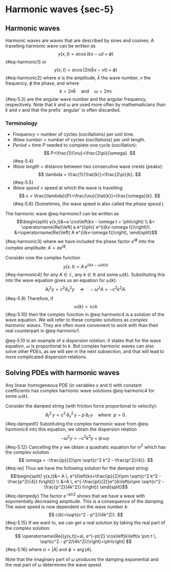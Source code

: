 # Harmonic waves {sec-5}


## Harmonic waves

Harmonic waves are waves that are described by sines and cosines. A travelling
harmonic wave can be written as
$$
y(x,t)=a \cos\left(kx - \omega t + \phi\right)
$$ {#eq-harmonic1}
or
$$
y(x,t)=a \cos\left(2\pi(\hat{k}x - \nu t) + \phi\right)
$$ {#eq-harmonic2}
where $a$ is the amplitude, $\hat{k}$ the wave number, $\nu$ the frequency,
$\phi$ the phase, and where
$$
k= 2\pi\hat{k} \quad \text{and} \quad \omega = 2\pi \nu
$$ {#eq-5.3}
are the angular wave number and the angular frequency, respectively. Note that
$k$ and $\omega$ are used more often by mathematicians than $\hat{k}$ and $\nu$
and that the prefix `angular' is often discarded.

::: {.callout-note}
### Terminology

- _Frequency_ $=$ number of cycles (oscillations) per unit time.
- _Wave number_ $=$ number of cycles (oscillations) per unit length.
- _Period_ $=$ time $P$ needed to complete one cycle (oscillation):
  $$
  P=\frac{1}{\nu}=\frac{2\pi}{\omega}.
  $$ {#eq-5.4}
- _Wave length_ $=$ distance between two consecutive wave crests (peaks):
  $$
  \lambda = \frac{1}{\hat{k}}=\frac{2\pi}{k}.
  $$ {#eq-5.5}
- _Wave speed_ $=$ speed at which the wave is travelling:
  $$
  c = \frac{\lambda}{P}=\frac{\nu}{\hat{k}}=\frac{\omega}{k}.
  $$ {#eq-5.6}
  (Sometimes, the wave speed is also called the _phase speed_.)

:::

The harmonic wave @eq-harmonic1 can be written as
$$\begin{split}
y(x,t)&=a \cos\left(kx - \omega t + \phi\right) \\
&= \operatorname{Re}\left( a e^{i\phi} e^{i(kx-\omega t)}\right)\\
&=\operatorname{Re}\left( A e^{i(kx-\omega t)}\right),
\end{split}$$ {#eq-harmonic3}
where we have included the phase factor $e^{i\phi}$ into the complex amplitude:
$A= a e^{i\phi}$.

Consider now the complex function
$$
y(x,t)= A \, e^{i(kx-\omega(k) t)}
$$ {#eq-harmonic4}
for any $A\in\mathbb{C}$, any $k\in\mathbb{R}$ and some $\omega(k)$.
Substituting this into the wave equation gives us an equation for $\omega(k)$:
$$
\partial_t^2 y =c^2 \partial_x^2 y  \quad 
\Rightarrow \quad -\omega^2 A =-c^2 k^2 A.
$$ {#eq-5.9}
Therefore, if
$$
\omega(k) = \pm ck
$$ {#eq-5.10}
then the complex function in @eq-harmonic4 is a solution of the wave equation.
We will refer to these complex solutions as
_complex harmonic waves_. They are often more convenient to work with than 
their real counterpart in @eq-harmonic1.

@eq-5.10 is an example of a _dispersion relation_. It states that for the wave
equation, $\omega$ is proportional to $k$. But complex harmonic waves can also
solve other PDEs, as we will see in the next subsection, and that will lead to
more complicated dispersion relations.

## Solving PDEs with harmonic waves

::: {.callout-important}
Any linear homogeneous PDE (in variables $x$ and $t$) with constant coefficients
has complex harmonic wave solutions @eq-harmonic4 for some $\omega(k)$.
:::

::: {#exm-8}

Consider the damped string (with friction force proportional to velocity):
 $$
  \partial_t^2 \, y= c^2 \, \partial_x^2 \, y - p\, \partial_t \, y\quad \text{where }\
  p>0.
$$ {#eq-damped1}
Substituting the complex harmonic wave from @eq-harmonic4 into this equation, we
obtain the dispersion relation
$$
-\omega^2 y =- c^2 k^2 y +ip\,\omega y .
$$ {#eq-5.12}
Cancelling the $y$ we obtain a quadratic equation for $\omega^2$ which has the
complex solution
$$
\omega = -\frac{ip}{2}\pm \sqrt{c^2 k^2 - \frac{p^2}{4}}.
$$ {#eq-iw}
Thus we have the following solution for the damped string:
$$\begin{split}
y(x,t)&= A \, e^{i\left(kx+\frac{ip}{2}t\pm \sqrt{c^2 k^2 - \frac{p^2}{4}} t\right)} \\
&=A \, e^{-\frac{pt}{2}}e^{ik\left(x\pm \sqrt{c^2  - \frac{p^2}{4k^2}} t\right)}
\end{split}$$ {#eq-dampedy}
The factor $e^{-pt/2}$ shows that we have a wave with exponentially decreasing
amplitude. This is a consequence of the damping. The wave speed is now dependent
on the wave number $k$:
$$
c(k)=\sqrt{c^2  - p^2/(4k^2)}.
$$ {#eq-5.15}
If we want to, we can get a real solution by taking the real part of the complex
solution:
$$
\operatorname{Re}(y(x,t))=a\, e^{-pt/2} \cos\left[k\left(x \pm t \, \sqrt{c^2  - p^2/(4k^2)}\right)+\phi\right]
$$ {#eq-5.16}
where $a=\vert A\vert$ and $\phi=\arg(A)$. 

:::

Note that the imaginary part of $\omega$ produces the damping
exponential and the real part of $\omega$ determines the wave speed.

